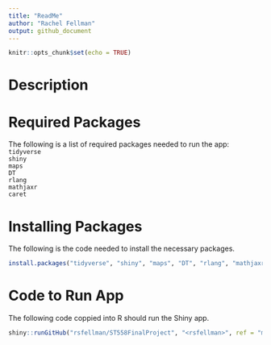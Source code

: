 ```yaml
---
title: "ReadMe"
author: "Rachel Fellman"
output: github_document
---
```


```r
knitr::opts_chunk$set(echo = TRUE)
```

# Description

# Required Packages
The following is a list of required packages needed to run the app:  
`tidyverse`  
`shiny`  
`maps`  
`DT`  
`rlang`  
`mathjaxr`  
`caret`  


# Installing Packages
The following is the code needed to install the necessary packages.
```r
install.packages("tidyverse", "shiny", "maps", "DT", "rlang", "mathjaxr", "caret")
```

# Code to Run App
The following code coppied into R should run the Shiny app. 
```r
shiny::runGitHub("rsfellman/ST558FinalProject", "<rsfellman>", ref = "main", subdir = "FinalProjApp/")
```

